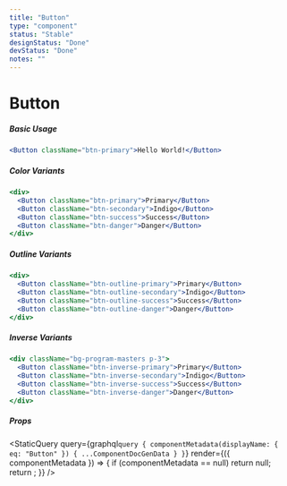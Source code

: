 ```yaml
---
title: "Button"
type: "component"
status: "Stable"
designStatus: "Done"
devStatus: "Done"
notes: ""
---
```




# Button


##### Basic Usage

```jsx live=true
<Button className="btn-primary">Hello World!</Button>
```

##### Color Variants

```jsx live=true
<div>
  <Button className="btn-primary">Primary</Button>
  <Button className="btn-secondary">Indigo</Button>
  <Button className="btn-success">Success</Button>
  <Button className="btn-danger">Danger</Button>
</div>
```

##### Outline Variants

```jsx live=true
<div>
  <Button className="btn-outline-primary">Primary</Button>
  <Button className="btn-outline-secondary">Indigo</Button>
  <Button className="btn-outline-success">Success</Button>
  <Button className="btn-outline-danger">Danger</Button>
</div>
```

##### Inverse Variants

```jsx live=true
<div className="bg-program-masters p-3">
  <Button className="btn-inverse-primary">Primary</Button>
  <Button className="btn-inverse-secondary">Indigo</Button>
  <Button className="btn-inverse-success">Success</Button>
  <Button className="btn-inverse-danger">Danger</Button>
</div>
```

##### Props

<StaticQuery
  query={graphql`query {
    componentMetadata(displayName: { eq: "Button" }) { ...ComponentDocGenData }
  }`}
  render={({ componentMetadata }) => {
    if (componentMetadata == null) return null;
    return <PropsTable propMetaData={componentMetadata.props} />;
  }}
/>